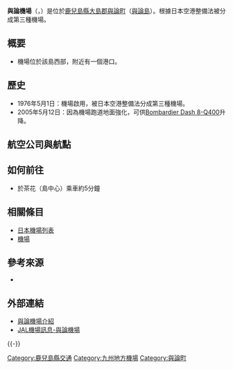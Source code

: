 {{Infobox airport
| name         = 與論機場<br /><small>Yoron Airport</small>
| nativename   = {{lang|ja|与論空港}}
| photo        = 
| photosize    = 
| caption      = 
| IATA         = RNJ
| ICAO         = RORY
| type         = 民用
| operator     = {{Link-ja|鹿兒島縣廳|鹿児島県庁}}
| city-served  = [[與論町|與論町]]
| location     = {{JPN}}[[鹿兒島縣|鹿兒島縣]][[大島郡_(鹿兒島縣)|大島郡]][[與論町|與論町]]
| opened       = {{start date|1976|05|01}}
| closed       = <!-- {{end date|YYYY|MM|DD}} -->
| elevation-m  = 14.4
| metric-elev  = yes
| coordinates  = {{Coord|27|02|38|N|128|24|06|E|type:airport_region:JP|display=inline,title}}
| latd  =  27 | latm  = 02 | lats  = 38 | latNS  = N
| longd = 128 | longm = 24 | longs = 06 | longEW = E
| website                = 
| pushpin_map            = Japan
| pushpin_mapsize        = 250
| pushpin_map_caption    = 機場在日本的位置
| pushpin_label          = RNJ/RORY
| pushpin_label_position = left
| r1-number    = 14/32
| r1-length-m  = 1,200
| r1-surface   = 瀝青
| metric-rwy   = yes
| stat-year    = 2014
| stat1-header = 客運量
| stat1-data   = 65,983 人次
| stat2-header = 貨運量
| stat2-data   = 60 公噸
| stat3-header = 起降架次
| stat3-data   = 1,411 架次
}}

'''與論機場'''（{{jpn|j=与論空港|hg=よろんくうこう|rm=Yoron kūkō|f=y}}，{{airport codes|RNJ|RORY}}）是位於[[鹿兒島縣|鹿兒島縣]][[大島郡_(鹿兒島縣)|大島郡]][[與論町|與論町]]（[[與論島|與論島]]）。根據日本空港整備法被分成第三種機場。

== 概要 ==
*機場位於該島西部，附近有一個港口。

== 歷史 ==
*1976年5月1日：機場啟用，被日本空港整備法分成第三種機場。
*2005年5月12日：因為機場跑道地面強化，可供[[Dash_8|Bombardier Dash 8-Q400]]升降。

== 航空公司與航點 ==
{{Airport-dest-list
| {{nowrap|{{flagicon|JPN}} [[日本空中通勤|日本空中通勤]]（JC）}} | [[沖永良部機場|沖永良部]]、[[奄美機場|奄美]]、[[鹿兒島機場|鹿兒島]]
| {{flagicon|JPN}} [[琉球空中通勤|琉球空中通勤]] | [[那霸機場|沖繩]]
}}

== 如何前往 ==
*於茶花（島中心）乘車約5分鐘

== 相關條目 ==
*[[日本機場列表|日本機場列表]]
*[[機場|機場]]

== 參考來源 ==
* {{Cite web|publisher=国土交通省航空局航空ネットワーク企画課|title=暦年・年度別空港管理状況調書|date=|url=http://www.mlit.go.jp/common/001101030.pdf|accessdate=2015-09-25|deadurl=yes|archiveurl=https://web.archive.org/web/20150923142025/http://www.mlit.go.jp/common/001101030.pdf|archivedate=2015-09-23}}
<div class="references-small">
<references />
</div>

== 外部連結 ==
* [http://www.pref.kagoshima.jp/ah09/infra/port/kuko/yoron.html 與論機場介紹]{{ja}}
* [http://www.jal.co.jp/dom/airport/japan/rnj/rnj_00.html JAL機場訊息-與論機場]{{ja}}
{{-}}
{{日本機場}}

[[Category:鹿兒島縣交通|Category:鹿兒島縣交通]]
[[Category:九州地方機場|Category:九州地方機場]]
[[Category:與論町|Category:與論町]]